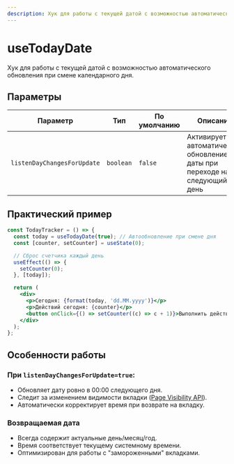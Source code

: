 ```yaml
---
description: Хук для работы с текущей датой с возможностью автоматического обновления при смене календарного дня.
---
```


<Overview type="hook">

# useTodayDate

Хук для работы с текущей датой с возможностью автоматического обновления при смене календарного дня.

</Overview>

## Параметры

| Параметр                    | Тип       | По умолчанию | Описание                                                                 |
| --------------------------- | --------- | ------------ | ------------------------------------------------------------------------ |
| `listenDayChangesForUpdate` | `boolean` | `false`      | Активирует автоматическое обновление даты при переходе на следующий день |

## Практический пример

```jsx
const TodayTracker = () => {
  const today = useTodayDate(true); // Автообновление при смене дня
  const [counter, setCounter] = useState(0);

  // Сброс счетчика каждый день
  useEffect(() => {
    setCounter(0);
  }, [today]);

  return (
    <div>
      <p>Сегодня: {format(today, 'dd.MM.yyyy')}</p>
      <p>Действий сегодня: {counter}</p>
      <button onClick={() => setCounter((c) => c + 1)}>Выполнить действие</button>
    </div>
  );
};
```

## Особенности работы

### При `listenDayChangesForUpdate=true`:

- Обновляет дату ровно в 00:00 следующего дня.
- Следит за изменением видимости вкладки ([Page Visibility API](https://developer.mozilla.org/ru/docs/Web/API/Page_Visibility_API)).
- Автоматически корректирует время при возврате на вкладку.

### Возвращаемая дата

- Всегда содержит актуальные день/месяц/год.
- Время соответствует текущему системному времени.
- Оптимизирован для работы с "замороженными" вкладками.
